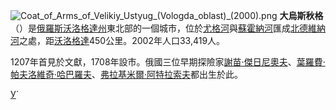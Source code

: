 {{coord|60|46|N|46|18|E|display=title}}
[[File:Coat_of_Arms_of_Velikiy_Ustyug_(Vologda_oblast)_(2000).png|right]]
'''大烏斯秋格'''（{{lang-ru|Вели́кий У́стюг}}）是[[俄羅斯|俄羅斯]][[沃洛格達州|沃洛格達州]]東北部的一個城市，位於[[尤格河|尤格河]]與[[蘇霍納河|蘇霍納河]]匯成[[北德維納河|北德維納河]]之處，距[[沃洛格達|沃洛格達]]450公里。2002年人口33,419人。

1207年首見於文獻，1708年設市。俄國三位早期探險家[[謝苗·傑日尼奧夫|謝苗·傑日尼奧夫]]、[[葉羅費·帕夫洛維奇·哈巴羅夫|葉羅費·帕夫洛維奇·哈巴羅夫]]、[[弗拉基米爾·阿特拉索夫|弗拉基米爾·阿特拉索夫]]都出生於此。

{{Cities and towns in Vologda Oblast}}
{{Authority control}}
[[Category:沃洛格達州城市|У́]]